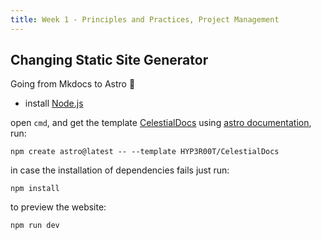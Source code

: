 ```yaml
---
title: Week 1 - Principles and Practices, Project Management
---
```


## Changing Static Site Generator

Going from Mkdocs to Astro 🚀

- install [Node.js](https://nodejs.org/es)

open `cmd`, and get the template [CelestialDocs](https://astro.build/themes/details/celestialdocs/) using [astro documentation](https://docs.astro.build/en/install-and-setup/#use-a-theme-or-starter-template), run:
```
npm create astro@latest -- --template HYP3R00T/CelestialDocs
```

in case the installation of dependencies fails just run:
```
npm install
```

to preview the website:
```
npm run dev
```